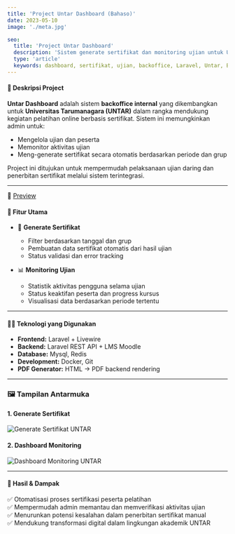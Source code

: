 ```yaml
---
title: 'Project Untar Dashboard (Bahaso)'
date: 2023-05-10
image: './meta.jpg'

seo:
  title: 'Project Untar Dashboard'
  description: 'Sistem generate sertifikat dan monitoring ujian untuk Universitas Tarumanagara berbasis Laravel.'
  type: 'article'
  keywords: dashboard, sertifikat, ujian, backoffice, Laravel, Untar, Bahaso
---
```


#### 🧾 Deskripsi Project

**Untar Dashboard** adalah sistem **backoffice internal** yang dikembangkan untuk **Universitas Tarumanagara (UNTAR)** dalam rangka mendukung kegiatan pelatihan online berbasis sertifikat. Sistem ini memungkinkan admin untuk:

- Mengelola ujian dan peserta
- Memonitor aktivitas ujian
- Meng-generate sertifikat secara otomatis berdasarkan periode dan grup

Project ini ditujukan untuk mempermudah pelaksanaan ujian daring dan penerbitan sertifikat melalui sistem terintegrasi.

---
🔗 [Preview](https://lppt-bo.bahaso.com)
#### 🔧 Fitur Utama

- 📝 **Generate Sertifikat**
  - Filter berdasarkan tanggal dan grup
  - Pembuatan data sertifikat otomatis dari hasil ujian
  - Status validasi dan error tracking

- 📊 **Monitoring Ujian**
  - Statistik aktivitas pengguna selama ujian
  - Status keaktifan peserta dan progress kursus
  - Visualisasi data berdasarkan periode tertentu

---

#### 🧑‍💻 Teknologi yang Digunakan

- **Frontend:** Laravel + Livewire
- **Backend:** Laravel REST API + LMS Moodle
- **Database:** Mysql, Redis
- **Development:** Docker, Git
- **PDF Generator:** HTML → PDF backend rendering

---

### 🖼️ Tampilan Antarmuka

#### 1. Generate Sertifikat

<Image src={generateCertificatePage} alt="Generate Sertifikat UNTAR" width={1400} height={768} class="w-full h-full object-cover rounded shadow"/>

#### 2. Dashboard Monitoring

<Image src={dashboardPage} alt="Dashboard Monitoring UNTAR" width={1400} height={768} class="w-full h-full object-cover rounded shadow"/>

---

#### 📌 Hasil & Dampak

✅ Otomatisasi proses sertifikasi peserta pelatihan  
✅ Mempermudah admin memantau dan memverifikasi aktivitas ujian  
✅ Menurunkan potensi kesalahan dalam penerbitan sertifikat manual  
✅ Mendukung transformasi digital dalam lingkungan akademik UNTAR
